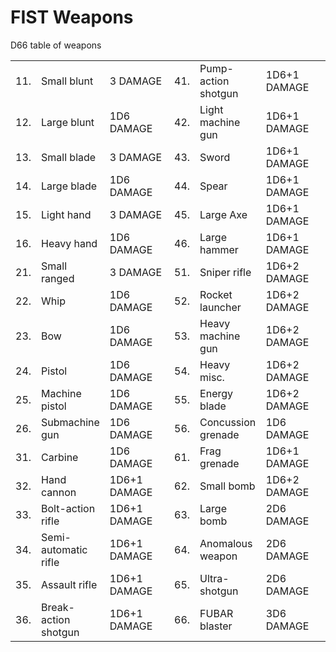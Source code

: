 # FIST Weapons

D66 table of weapons

|      |                      |              |      |                     |              |
|----|------------|------------|----|------------|------------|
| 11\. | Small blunt          | 3 DAMAGE     | 41\. | Pump-action shotgun | 1D6+1 DAMAGE |
| 12\. | Large blunt          | 1D6 DAMAGE   | 42\. | Light machine gun   | 1D6+1 DAMAGE |
| 13\. | Small blade          | 3 DAMAGE     | 43\. | Sword               | 1D6+1 DAMAGE |
| 14\. | Large blade          | 1D6 DAMAGE   | 44\. | Spear               | 1D6+1 DAMAGE |
| 15\. | Light hand           | 3 DAMAGE     | 45\. | Large Axe           | 1D6+1 DAMAGE |
| 16\. | Heavy hand           | 1D6 DAMAGE   | 46\. | Large hammer        | 1D6+1 DAMAGE |
| 21\. | Small ranged         | 3 DAMAGE     | 51\. | Sniper rifle        | 1D6+2 DAMAGE |
| 22\. | Whip                 | 1D6 DAMAGE   | 52\. | Rocket launcher     | 1D6+2 DAMAGE |
| 23\. | Bow                  | 1D6 DAMAGE   | 53\. | Heavy machine gun   | 1D6+2 DAMAGE |
| 24\. | Pistol               | 1D6 DAMAGE   | 54\. | Heavy misc.         | 1D6+2 DAMAGE |
| 25\. | Machine pistol       | 1D6 DAMAGE   | 55\. | Energy blade        | 1D6+2 DAMAGE |
| 26\. | Submachine gun       | 1D6 DAMAGE   | 56\. | Concussion grenade  | 1D6 DAMAGE   |
| 31\. | Carbine              | 1D6 DAMAGE   | 61\. | Frag grenade        | 1D6+1 DAMAGE |
| 32\. | Hand cannon          | 1D6+1 DAMAGE | 62\. | Small bomb          | 1D6+2 DAMAGE |
| 33\. | Bolt-action rifle    | 1D6+1 DAMAGE | 63\. | Large bomb          | 2D6 DAMAGE   |
| 34\. | Semi-automatic rifle | 1D6+1 DAMAGE | 64\. | Anomalous weapon    | 2D6 DAMAGE   |
| 35\. | Assault rifle        | 1D6+1 DAMAGE | 65\. | Ultra-shotgun       | 2D6 DAMAGE   |
| 36\. | Break-action shotgun | 1D6+1 DAMAGE | 66\. | FUBAR blaster       | 3D6 DAMAGE   |